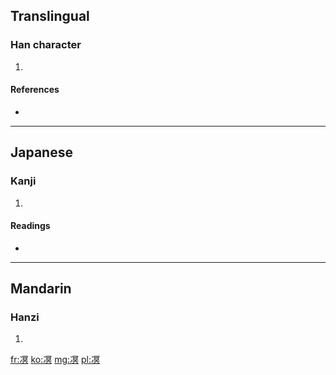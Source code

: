 ==Translingual==

===Han character===
{{Han char|rn=15|rad=冫|as=10|sn=12|four=|canj=戈一月日金 (IMBAC)}}

# {{defn|Han|sort=冫10}}

====References====
* {{Han ref|kx=0133.190|dkj=01692|dj=0298.020|hdz=10300.110|uh=51D5|ud=20949}}

----

==Japanese==

===Kanji===
{{ja-kanji|grade=|rs=冫10}}

# {{defn|lang=ja|sort=冫10}}

====Readings====
* {{ja-readings|on=[[べい]] (bei), [[みょう]] (myō)|kun=[[こおるさま]] (koorusama)}}

----

==Mandarin==

===Hanzi===
{{cmn-hanzi|pin=[[mǐng]] ([[ming3]])|wg=ming<sup>3</sup>}}

# {{defn|lang=cmn|sort=冫10}}

[[fr:凕]]
[[ko:凕]]
[[mg:凕]]
[[pl:凕]]